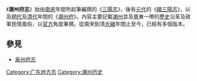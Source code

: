 {{Expand |time=2011-11-21T06:46:43+00:00 }} 
《'''潮州府志'''》始由[[南宋|南宋]]年間所起筆編撰的《[[三陽志|三陽志]]》，後有[[元代|元代]]的《[[續三陽志|續三陽志]]》，以及[[明代|明代]]及[[清代|清代]]年間的《[[潮州府|潮州府]]》。內容主要記載[[潮州_(古代)|潮州]]並及[[粵|粵]]東一帶的[[歷史|歷史]]沿革及政軍民情風俗，以[[官方|官方]]角度筆撰。從南宋到清[[光緒|光緒]]年間止至今，已經有多個版本。

==參見==
*[[泉州府志|泉州府志]]

[[Category:广东地方志|Category:广东地方志]]
[[Category:潮州历史|Category:潮州历史]]
